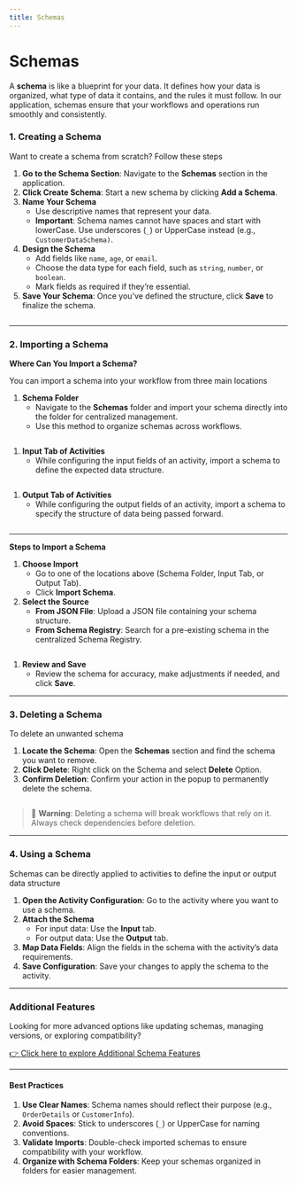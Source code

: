 ```yaml
---
title: Schemas
---
```


# Schemas

A **schema** is like a blueprint for your data. It defines how your data is organized, what type of data it contains, and the rules it must follow. In our application, schemas ensure that your workflows and operations run smoothly and consistently.

### **1. Creating a Schema**

Want to create a schema from scratch? Follow these steps

1. **Go to the Schema Section**: Navigate to the **Schemas** section in the application.
2. **Click Create Schema**: Start a new schema by clicking **Add a Schema**.
3. **Name Your Schema**
   - Use descriptive names that represent your data.
   - **Important**: Schema names cannot have spaces and start with lowerCase. Use underscores (`_`) or UpperCase instead (e.g., `CustomerDataSchema)`.
4. **Design the Schema**
   - Add fields like `name`, `age`, or `email`.
   - Choose the data type for each field, such as `string`, `number`, or `boolean`.
   - Mark fields as required if they’re essential.
5. **Save Your Schema**: Once you’ve defined the structure, click **Save** to finalize the schema.

<figure>
  <img src="/img/assets/Create-Schema.gif" alt=""></img>
  <figcaption></figcaption>
</figure>

---

### **2. Importing a Schema**

**Where Can You Import a Schema?**

You can import a schema into your workflow from three main locations

1. **Schema Folder**
   - Navigate to the **Schemas** folder and import your schema directly into the folder for centralized management.
   - Use this method to organize schemas across workflows.

<figure>
  <img src="/img/assets/Import-schema-schemaFolder.gif" alt=""></img>
  <figcaption></figcaption>
</figure>

1. **Input Tab of Activities**
   - While configuring the input fields of an activity, import a schema to define the expected data structure.

<figure>
  <img src="/img/assets/Import-schema-inputab.gif" alt=""></img>
  <figcaption></figcaption>
</figure>

1. **Output Tab of Activities**
   - While configuring the output fields of an activity, import a schema to specify the structure of data being passed forward.

<figure>
  <img src="/img/assets/Import-schema-Outputtab.gif" alt=""></img>
  <figcaption></figcaption>
</figure>

---

**Steps to Import a Schema**

1. **Choose Import**
   - Go to one of the locations above (Schema Folder, Input Tab, or Output Tab).
   - Click **Import Schema**.
2. **Select the Source**
   - **From JSON File**: Upload a JSON file containing your schema structure.
   - **From Schema Registry**: Search for a pre-existing schema in the centralized Schema Registry.

<figure>
  <img src="/img/assets/Schema-SchemaRegistry.gif" alt=""></img>
  <figcaption></figcaption>
</figure>

1. **Review and Save**
   - Review the schema for accuracy, make adjustments if needed, and click **Save**.

---

### **3. Deleting a Schema**

To delete an unwanted schema

1. **Locate the Schema**: Open the **Schemas** section and find the schema you want to remove.
2. **Click Delete**: Right click on the Schema and select **Delete** Option.
3. **Confirm Deletion**: Confirm your action in the popup to permanently delete the schema.

<figure>
  <img src="/img/assets/Delete-schema.gif" alt=""></img>
  <figcaption></figcaption>
</figure>

> 🚨 **Warning**: Deleting a schema will break workflows that rely on it. Always check dependencies before deletion.

---

### **4. Using a Schema**

Schemas can be directly applied to activities to define the input or output data structure

1. **Open the Activity Configuration**: Go to the activity where you want to use a schema.
2. **Attach the Schema**
   - For input data: Use the **Input** tab.
   - For output data: Use the **Output** tab.
3. **Map Data Fields**: Align the fields in the schema with the activity’s data requirements.
4. **Save Configuration**: Save your changes to apply the schema to the activity.

---

### **Additional Features**

Looking for more advanced options like updating schemas, managing versions, or exploring compatibility?

[👉 Click here to explore Additional Schema Features](../working-with-the-schema-registry/)

---

#### **Best Practices**

1. **Use Clear Names**: Schema names should reflect their purpose (e.g., `OrderDetails` or `CustomerInfo`).
2. **Avoid Spaces**: Stick to underscores (`_`) or UpperCase for naming conventions.
3. **Validate Imports**: Double-check imported schemas to ensure compatibility with your workflow.
4. **Organize with Schema Folders**: Keep your schemas organized in folders for easier management.
